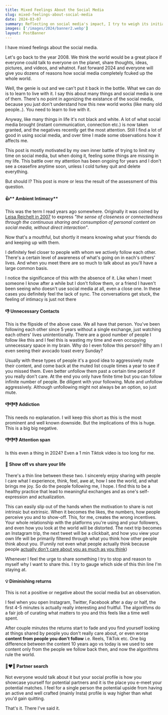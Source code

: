 ```yaml
---
title: Mixed Feelings About the Social Media
slug: mixed-feelings-about-social-media
date: 2024-03-07
summary: Reflecting on social media's impact, I try to weigh its initial promise against current pitfalls, from 'ambient intimacy' to addiction and diminished attention spans, while contemplating its nuanced role in my life.
images: ['/images/2024/banner2.webp']
layout: PostBanner
---
```


I have mixed feelings about the social media.

Let's go back to the year 2008. We think the world would be a great place if everyone could talk to everyone on the planet, share thoughts, ideas, pictures, and videos, and whatnot. Fast forward 2024 and everyone will give you dozens of reasons how social media completely fcuked up the whole world.

Well, the genie is out and we can't put it back in the bottle. What we can do is to learn to live with it. I say this about many things and social media is one of them. There's no point in agonizing the existance of the social media, because you just don't understand how this new world works (like many old people..). You need to learn to live with it.

Anyway, like many things in life it's not black and white. A lot of what social media brought (instant communication, connection etc.) is now taken granted, and the negatives recently get the most attention. Still I find a lot of good in using social media, and over time I made some observations how it affects me.

This post is mostly motivated by my own inner battle of trying to limit my time on social media, but when doing it, feeling some things are missing in my life. This battle over my attention has been ongoing for years and I don't see a ceasefire anytime soon, unless I cold turkey quit and delete everything.

But should I? This post is more or less the result of the assessment of this question.

#### 👍** Ambient Intimacy**

This was the term I read years ago somewhere. Originally it was coined by [Leisa Reichelt in 2007](https://web.archive.org/web/20240126150753/https://disambiguity.com/ambient-intimacy/) to express _"the sense of closeness or connectedness through the continuous sharing and consumption of personal content on social media, without direct interaction"_.

Now that's a mouthful, but shortly it means knowing what your friends do and keeping up with them.

I definitely feel closer to people with whom we actively follow each other. There's a certain level of awareness of what's going on in each's others' lives. And when you meet there are so much to talk about as you'll have a large common basis.

I notice the significance of this with the absence of it. Like when I meet someone I know after a while but I don't follow them, or a friend I haven't been seeing who doesn't use social media at all, even a close one. In these cases you definitely feel the lack of sync. The conversations get stuck, the feeling of intimacy is just not there

#### 👎 Unnecessary Contacts

This is the flipside of the above case. We all have that person. You've been following each other since 5 years without a single exchange, just watching each others' lives unintentionally. There are a good number of people I follow like this and I feel this is wasting my time and even occupying unnecessary space in my brain. Why do I even follow this person? Why am I even seeing their avocado toast every Sunday?

Usually with these types of people it's a good idea to aggressively mute their content, and come back at the muted list couple times a year to see if you missed them. Even better unfollow them past a certain time period if you really don't care. At the end you only have finite time but you can follow infinite number of people. Be diligent with your following. Mute and unfollow aggressively. Although unfollowing might not always be an option, so just mute.

#### 👎👎👎 Addiction

This needs no explanation. I will keep this short as this is the most prominent and well known downside. But the implications of this is huge. This is a big big negative.

#### 👎👎👎 Attention span

Is this even a thing in 2024? Even a 1 min Tiktok video is too long for me.

#### 🤔 Show off vs share your life

There's a thin line between these two. I sincerely enjoy sharing with people I care what I experience, think, feel, awe at, how I see the world, and what brings me joy. So do the people following me, I hope. I find this to be a healthy practice that lead to meaningful exchanges and as one's self-expression and actualization.

This can easily slip out of the hands when the motivation to share is not intrinsic but extrinsic. When it becomes the likes, the numbers, how people perceive you and to show-off. This, for me, creates the wrong incentives. Your whole relationship with the platforms you're using and your followers, and even how you look at the world will be distorted. The next trip becomes an Instagram trip, the next tweet will be a clickbait, and how you view your own life will be primarily filtered through what you think how other people think about you. (Funnily not even what people actually think because people [actually don't care about you as much as you think](https://en.wikipedia.org/wiki/Spotlight_effect))

Whenever I feel the urge to share something I try to stop and reason to myself why I want to share this. I try to gauge which side of this thin line I'm staying at.

#### 💡 Diminishing returns

This is not a positive or negative about the social media but an observation.

I feel when you open Instagram, Twitter, Facebook after a day or half, the first 4-5 minutes is actually really interesting and fruitful. The algorithms do a fair job of curating what matters to you and this feels like a time well spent.

After couple minutes the returns start to fade and you find yourself looking at things shared by people you don't really care about, or even worse **content from people you don't follow** i.e. Reels, TikTok etc. One big difference between the content 10 years ago vs today is we used to see content only from the people we follow back then, and now the algorithms rule the world.

#### 👩‍❤️‍👨 Partner search

Not everyone would talk about it but your social profile is how you showcase yourself for potential partners and it is the place you e-meet your potential matches. I feel for a single person the potential upside from having an active and well crafted (mainly Insta) profile is way higher than what you'd gain quitting.

That's it. There I've said it.
